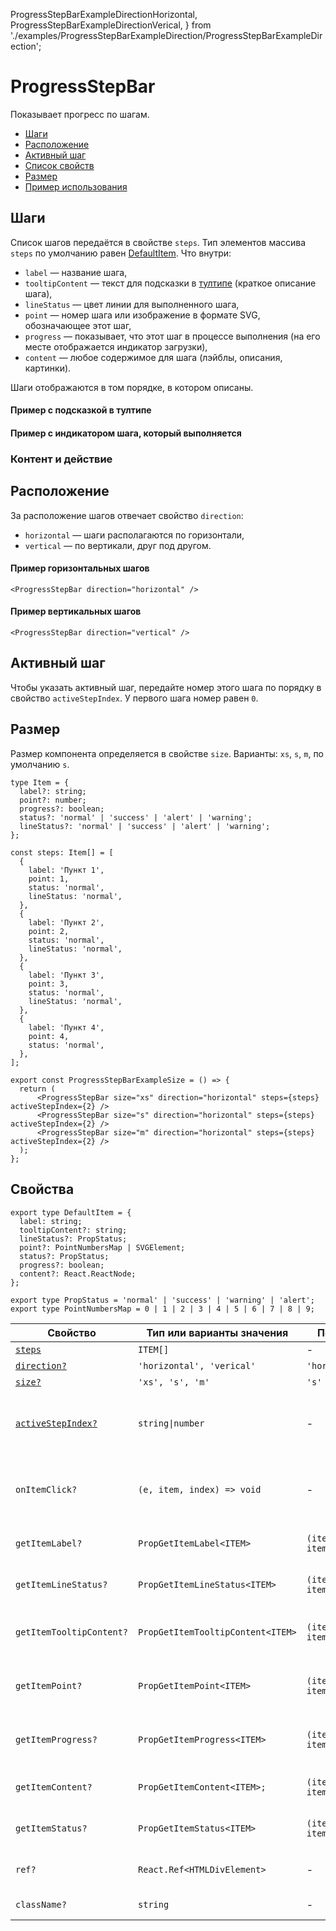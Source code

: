   ProgressStepBarExampleDirectionHorizontal,
  ProgressStepBarExampleDirectionVerical,
} from './examples/ProgressStepBarExampleDirection/ProgressStepBarExampleDirection';

# ProgressStepBar

Показывает прогресс по шагам.

- [Шаги](#шаги)
- [Расположение](#расположение)
- [Активный шаг](#активный-шаг)
- [Список свойств](#свойства)
- [Размер](#размер)
- [Пример использования](#пример)

## Шаги

Список шагов передаётся в свойстве `steps`. Тип элементов массива `steps` по умолчанию равен [DefaultItem](#свойства). Что внутри:

- `label` — название шага,
- `tooltipContent` — текст для подсказки в [тултипе](?path=/docs/components-tooltip--tooltip-positioned-by-anchor-story) (краткое описание шага),
- `lineStatus` — цвет линии для выполненного шага,
- `point` — номер шага или изображение в формате SVG, обозначающее этот шаг,
- `progress` — показывает, что этот шаг в процессе выполнения (на его месте отображается индикатор загрузки),
- `content` — любое содержимое для шага (лэйблы, описания, картинки).

Шаги отображаются в том порядке, в котором описаны.

#### Пример с подсказкой в тултипе

<ProgressStepBarExampleTooltip />

#### Пример с индикатором шага, который выполняется

<ProgressStepBarExampleProgress />

### Контент и действие

<ProgressStepBarExampleContent />

## Расположение

За расположение шагов отвечает свойство `direction`:

- `horizontal` — шаги располагаются по горизонтали,
- `vertical` — по вертикали, друг под другом.

#### Пример горизонтальных шагов

```tsx
<ProgressStepBar direction="horizontal" />
```

<ProgressStepBarExampleDirectionHorizontal />

#### Пример вертикальных шагов

```tsx
<ProgressStepBar direction="vertical" />
```

<ProgressStepBarExampleDirectionVerical />

## Активный шаг

Чтобы указать активный шаг, передайте номер этого шага по порядку в свойство `activeStepIndex`. У первого шага номер равен `0`.

## Размер

Размер компонента определяется в свойстве `size`. Варианты: `xs`, `s`, `m`, по умолчанию `s`.

```tsx
type Item = {
  label?: string;
  point?: number;
  progress?: boolean;
  status?: 'normal' | 'success' | 'alert' | 'warning';
  lineStatus?: 'normal' | 'success' | 'alert' | 'warning';
};

const steps: Item[] = [
  {
    label: 'Пункт 1',
    point: 1,
    status: 'normal',
    lineStatus: 'normal',
  },
  {
    label: 'Пункт 2',
    point: 2,
    status: 'normal',
    lineStatus: 'normal',
  },
  {
    label: 'Пункт 3',
    point: 3,
    status: 'normal',
    lineStatus: 'normal',
  },
  {
    label: 'Пункт 4',
    point: 4,
    status: 'normal',
  },
];

export const ProgressStepBarExampleSize = () => {
  return (
      <ProgressStepBar size="xs" direction="horizontal" steps={steps} activeStepIndex={2} />
      <ProgressStepBar size="s" direction="horizontal" steps={steps} activeStepIndex={2} />
      <ProgressStepBar size="m" direction="horizontal" steps={steps} activeStepIndex={2} />
  );
};
```

<ProgressStepBarExampleSize />

## Свойства

```tsx
export type DefaultItem = {
  label: string;
  tooltipContent?: string;
  lineStatus?: PropStatus;
  point?: PointNumbersMap | SVGElement;
  status?: PropStatus;
  progress?: boolean;
  content?: React.ReactNode;
};

export type PropStatus = 'normal' | 'success' | 'warning' | 'alert';
export type PointNumbersMap = 0 | 1 | 2 | 3 | 4 | 5 | 6 | 7 | 8 | 9;
```

| Свойство                            | Тип или варианты значения           | По умолчанию                    | Описание                                                    |
| ----------------------------------- | ----------------------------------- | ------------------------------- | ----------------------------------------------------------- |
| [`steps`](#элементы)                | `ITEM[]`                            | -                               | Шаги                                                        |
| [`direction?`](#ориентация)         | `'horizontal', 'verical'`           | `'horizontal'`                  | Ориентация                                                  |
| [`size?`](#размер)                  | `'xs', 's', 'm'`                    | `'s'`                           | Размер                                                      |
| [`activeStepIndex?`](#активный-шаг) | `string`<code>&#124;</code>`number` | -                               | Номер активного шага (по порядку), у первого шага номер `0` |
| `onItemClick?`                      | `(e, item, index) => void`          | -                               | Функция для события нажатия на определенный шаг             |
| `getItemLabel?`                     | `PropGetItemLabel<ITEM>`            | `(item) => item.label`          | Функция для определения названия шага                       |
| `getItemLineStatus?`                | `PropGetItemLineStatus<ITEM>`       | `(item) => item.lineStatus`     | Функция для определения статуса линии                       |
| `getItemTooltipContent?`            | `PropGetItemTooltipContent<ITEM>`   | `(item) => item.tooltipContent` | Функция для определения содержимого тултипа                 |
| `getItemPoint?`                     | `PropGetItemPoint<ITEM>`            | `(item) => item.point`          | Функция для определения внутреннего контента шага           |
| `getItemProgress?`                  | `PropGetItemProgress<ITEM>`         | `(item) => item.progress`       | Функция определяет, находится ли шаг в прогрессе            |
| `getItemContent?`                   | `PropGetItemContent<ITEM>;`         | `(item) => item.content`        | Функция для получения контента                              |
| `getItemStatus?`                    | `PropGetItemStatus<ITEM>`           | `(item) => item.status`         | Функция для определения статуса шага                        |
| `ref?`                              | `React.Ref<HTMLDivElement>`         | -                               | Ссылка на основной контейнер                                |
| `className?`                        | `string`                            | -                               | Дополнительный CSS-класс                                    |
